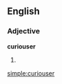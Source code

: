 ==English==

===Adjective===
'''curiouser'''

# {{comparative of|[[curious]]}}

[[simple:curiouser]]